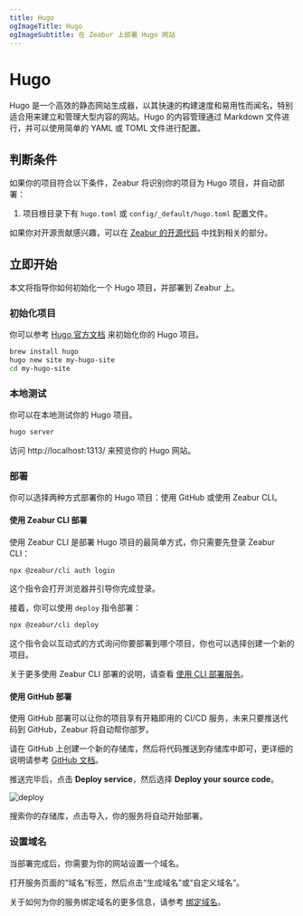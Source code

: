 ```yaml
---
title: Hugo
ogImageTitle: Hugo
ogImageSubtitle: 在 Zeabur 上部署 Hugo 网站
---
```


# Hugo

Hugo 是一个高效的静态网站生成器，以其快速的构建速度和易用性而闻名，特别适合用来建立和管理大型内容的网站。Hugo 的内容管理通过 Markdown 文件进行，并可以使用简单的 YAML 或 TOML 文件进行配置。

## 判断条件

如果你的项目符合以下条件，Zeabur 将识别你的项目为 Hugo 项目，并自动部署：

1. 项目根目录下有 `hugo.toml` 或 `config/_default/hugo.toml` 配置文件。

如果你对开源贡献感兴趣，可以在 [Zeabur 的开源代码](https://github.com/zeabur) 中找到相关的部分。

## 立即开始

本文将指导你如何初始化一个 Hugo 项目，并部署到 Zeabur 上。

### 初始化项目

你可以参考 [Hugo 官方文档](https://gohugo.io/getting-started/) 来初始化你的 Hugo 项目。

```bash
brew install hugo
hugo new site my-hugo-site
cd my-hugo-site
```

### 本地测试

你可以在本地测试你的 Hugo 项目。

```bash
hugo server
```

访问 http://localhost:1313/ 来预览你的 Hugo 网站。

### 部署

你可以选择两种方式部署你的 Hugo 项目：使用 GitHub 或使用 Zeabur CLI。

#### 使用 Zeabur CLI 部署

使用 Zeabur CLI 是部署 Hugo 项目的最简单方式，你只需要先登录 Zeabur CLI：

```bash
npx @zeabur/cli auth login
```

这个指令会打开浏览器并引导你完成登录。

接着，你可以使用 `deploy` 指令部署：

```bash
npx @zeabur/cli deploy
```

这个指令会以互动式的方式询问你要部署到哪个项目，你也可以选择创建一个新的项目。

关于更多使用 Zeabur CLI 部署的说明，请查看 [使用 CLI 部署服务](../deploy/deploy-with-cli)。

#### 使用 GitHub 部署

使用 GitHub 部署可以让你的项目享有开箱即用的 CI/CD 服务，未来只要推送代码到 GitHub，Zeabur 将自动帮你部罗。

请在 GitHub 上创建一个新的存储库，然后将代码推送到存储库中即可，更详细的说明请参考 [GitHub 文档](https://docs.github.com/en/github/importing-your-projects-to-github/adding-an-existing-project-to-github-using-the-command-line)。

推送完毕后，点击 **Deploy service**，然后选择 **Deploy your source code**。

![deploy](/deploy/common/select-service.en-US.png)

搜索你的存储库，点击导入，你的服务将自动开始部署。

### 设置域名

当部署完成后，你需要为你的网站设置一个域名。

打开服务页面的“域名”标签，然后点击“生成域名”或“自定义域名”。

关于如何为你的服务绑定域名的更多信息，请参考 [绑定域名](../deploy/domain-binding)。
